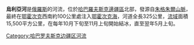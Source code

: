 '''烏利亞河'''是[[俄羅斯|俄羅斯]]的河流，位於[[哈巴羅夫斯克邊疆區|哈巴羅夫斯克邊疆區]]北部，發源自[[朱格朱爾山脈|朱格朱爾山脈]]，最終在[[鄂霍次克|鄂霍次克]]西南約100公里處注入[[鄂霍次克海|鄂霍次克海]]，河道全長325公里，[[流域|流域]]面積15,500平方公里，在每年10月下旬至11月上旬開始結冰，直至翌年5月上旬。

{{Russia-geo-stub}}

[[Category:哈巴罗夫斯克边疆区河流|Category:哈巴罗夫斯克边疆区河流]]